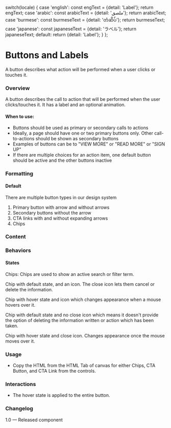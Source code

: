 
  switch(locale) {
    case 'english': const engText = {detail: 'Label'}; return engText;
    case 'arabic': const arabicText = {detail: 'ملصق'}; return arabicText;
    case 'burmese': const burmeseText = {detail: 'တံဆိပ်'}; return burmeseText;
    case 'japanese': const japaneseText = {detail: 'ラベル'}; return japaneseText;
    default:
      return {detail: 'Label'};
  }
};

<Meta of={ChipsStories} />

# Buttons and Labels

A button describes what action will be performed when a user clicks or touches it.

### Overview

A button describes the call to action that will be performed when the user clicks/touches it. It has a label and an optional animation.

#### When to use:

* Buttons should be used as primary or secondary calls to actions
* Ideally, a page should have one or two primary buttons only. Other call-to-actions should be shown as secondary buttons
* Examples of buttons can be to "VIEW MORE" or "READ MORE" or "SIGN UP"
* If there are multiple choices for an action item, one default button should be active and the other buttons inactive

### Formatting

#### Default

There are multiple button types in our design system

1. Primary button with arrow and without arrows
2. Secondary buttons without the arrow
3. CTA links with and without expanding arrows
4. Chips

### Content

### Behaviors

#### States

Chips: Chips are used to show an active search or filter term.

Chip with default state, and an icon. The close icon lets them cancel or delete the information.

Chip with hover state and icon which changes appearance when a mouse hovers over it.

Chip with default state and no close icon which means it doesn't provide the option of deleting the information written or action which has been taken.

Chip with hover state and close icon. Changes appearance once the mouse moves over it.

<Canvas>
  <Story of={ChipsStories.DefaultChips} />
</Canvas>

### Usage

* Copy the HTML from the HTML Tab of canvas for either Chips, CTA Button, and CTA Link from the controls.

### Interactions

* The hover state is applied to the entire button.

### Changelog

1.0 — Released component
